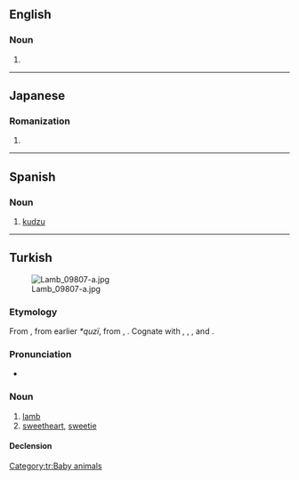 {{also|küzu|kužu}}
==English==

===Noun===
{{en-noun|-}}

# {{alt form|en|kudzu}}

----

==Japanese==

===Romanization===
{{ja-romaji}}

# {{ja-romanization of|くず}}

----

==Spanish==

===Noun===
{{es-noun|m}}

# [[kudzu]]

----

==Turkish==
[[File:Lamb_09807-a.jpg|thumb]]

===Etymology===
From {{inh|tr|ota|قوزی|tr=quzu|t=lamb}}, from earlier ''*quzï'', from {{inh|tr|trk-pro|*kuŕɨ}}, {{m|trk-pro|*koŕɨ|t=lamb}}. Cognate with {{cog|oui|qwzy|tr=qozï}}, {{cog|kk|қозы}}, {{cog|xqa|قُزٖى|tr=quzï̄}}, and {{cog|mn|хурга}}.

===Pronunciation===
* {{IPA|tr|[kuzu]}}

===Noun===
{{tr-noun|yu|lar}}

# [[lamb]]
# [[sweetheart]], [[sweetie]]

====Declension====
{{tr-infl-noun-v|u|poss=1|pred=1}}

[[Category:tr:Baby animals]]